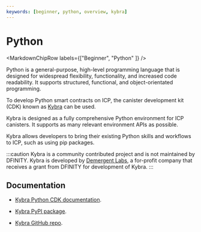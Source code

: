 ```yaml
---
keywords: [beginner, python, overview, kybra]
---
```



# Python

<MarkdownChipRow labels={["Beginner", "Python" ]} />

Python is a general-purpose, high-level programming language that is designed for widespread flexibility, functionality, and increased code readability. It supports structured, functional, and object-orientated programming.

To develop Python smart contracts on ICP, the canister development kit (CDK) known as [Kybra](https://demergent-labs.github.io/kybra/kybra.html) can be used.

Kybra is designed as a fully comprehensive Python environment for ICP canisters. It supports as many relevant environment APIs as possible.

Kybra allows developers to bring their existing Python skills and workflows to ICP, such as using pip packages.

:::caution
Kybra is a community contributed project and is not maintained by DFINITY. Kybra is developed by [Demergent Labs](https://github.com/demergent-labs), a for-profit company that receives a grant from DFINITY for development of Kybra.
:::

## Documentation

- [Kybra Python CDK documentation](https://demergent-labs.github.io/kybra/).

- [Kybra PyPI package](https://pypi.org/project/kybra/).

- [Kybra GitHub repo](https://github.com/demergent-labs/kybra).
